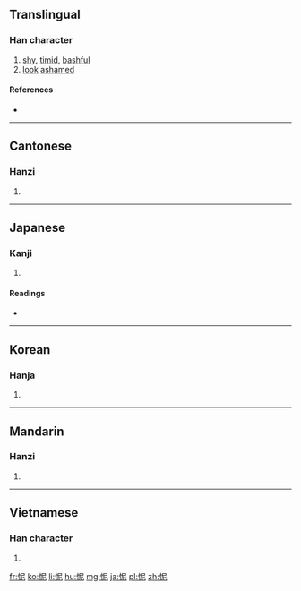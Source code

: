 ==Translingual==

===Han character===
{{Han char|rn=61|rad=心|as=05|sn=8|four=9701<sub>1</sub>|canj=心尸心 (PSP)|ids=⿰[[忄]][[尼]]}}

# [[shy]], [[timid]], [[bashful]]
# [[look]] [[ashamed]]

====References====
* {{Han ref|kx=0382.080|dkj=10481|dj=0711.040|hdz=42287.160|uh=6029|ud=24617|bh=A9CB|bd=43467}}

----

==Cantonese==

===Hanzi===
{{yue-hanzi|jyut=[[nei4]]|y=nei4}}

# {{defn|lang=yue|sort=心05}}

----

==Japanese==

===Kanji===
{{ja-kanji|grade=|rs=心05}}

# {{defn|lang=ja|sort=心05}}

====Readings====
* {{ja-readings|on=[[じ]] (ji), [[でい]] (dei), [[に]] (ni)|kun=[[はず]] (hazu)}}

----

==Korean==

===Hanja===
{{ko-hanja|hangeul=[[니]], [[이]]|eumhun=|rv=ni, i|mr=ni, i|y=ni, i}}

# {{defn|lang=ko|sort=心05}}

----

==Mandarin==

===Hanzi===
{{cmn-hanzi|pin=[[ní]] ([[ni2]])|wg=ni<sup>2</sup>}}

# {{defn|lang=cmn|sort=心05}}

----

==Vietnamese==

===Han character===
{{vi-readings|rs=心05| hanviet = náy}}

# {{defn|lang=vi|sort=心05}}

[[fr:怩]]
[[ko:怩]]
[[li:怩]]
[[hu:怩]]
[[mg:怩]]
[[ja:怩]]
[[pl:怩]]
[[zh:怩]]